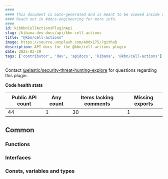 ```yaml
---
####
#### This document is auto-generated and is meant to be viewed inside our experimental, new docs system.
#### Reach out in #docs-engineering for more info.
####
id: kibKbnCellActionsPluginApi
slug: /kibana-dev-docs/api/kbn-cell-actions
title: "@kbn/cell-actions"
image: https://source.unsplash.com/400x175/?github
description: API docs for the @kbn/cell-actions plugin
date: 2025-03-29
tags: ['contributor', 'dev', 'apidocs', 'kibana', '@kbn/cell-actions']
---
```




Contact [@elastic/security-threat-hunting-explore](https://github.com/orgs/elastic/teams/security-threat-hunting-explore) for questions regarding this plugin.

**Code health stats**

| Public API count  | Any count | Items lacking comments | Missing exports |
|-------------------|-----------|------------------------|-----------------|
| 44 | 1 | 30 | 1 |

## Common

### Functions
<DocDefinitionList data={kbnCellActionsObj.common.functions}/>

### Interfaces
<DocDefinitionList data={kbnCellActionsObj.common.interfaces}/>

### Consts, variables and types
<DocDefinitionList data={kbnCellActionsObj.common.misc}/>


